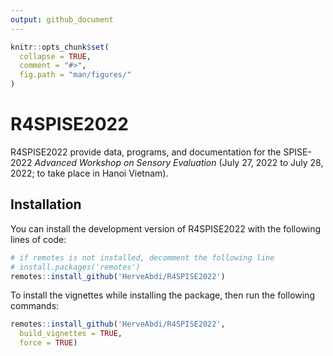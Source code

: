 ```yaml
---
output: github_document
---
```


<!-- README.md is generated from README.Rmd. Please edit that file -->

```r
knitr::opts_chunk$set(
  collapse = TRUE,
  comment = "#>",
  fig.path = "man/figures/"
)
```

# R4SPISE2022

<!-- badges: start -->
<!-- badges: end -->
R4SPISE2022 provide data, programs, 
and documentation for the SPISE-2022 
*Advanced Workshop on Sensory Evaluation*
(July 27, 2022 to July 28, 2022;
to take place in Hanoi Vietnam).

## Installation

You can install the development version of
R4SPISE2022 with the following lines of code:

``` r
# if remotes is not installed, decomment the following line
# install.packages('remotes')
remotes::install_github('HerveAbdi/R4SPISE2022')
```

To install the vignettes while installing the package, then run the following commands:

``` r
remotes::install_github('HerveAbdi/R4SPISE2022', 
  build_vignettes = TRUE,
  force = TRUE)
```
